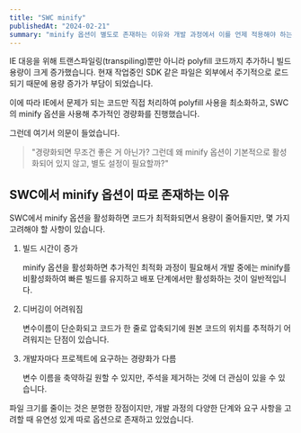```yaml
---
title: "SWC minify"
publishedAt: "2024-02-21"
summary: "minify 옵션이 별도로 존재하는 이유와 개발 과정에서 이를 언제 적용해야 하는지"
---
```


IE 대응을 위해 트랜스파일링(transpiling)뿐만 아니라 polyfill 코드까지 추가하니 빌드 용량이 크게 증가했습니다.
현재 작업중인 SDK 같은 파일은 외부에서 주기적으로 로드되기 때문에 용량 증가가 부담이 되었습니다.

이에 따라 IE에서 문제가 되는 코드만 직접 처리하여 polyfill 사용을 최소화하고, SWC의 minify 옵션을 사용해 추가적인 경량화를 진행했습니다.

그런데 여기서 의문이 들었습니다.

> "경량화되면 무조건 좋은 거 아닌가? 그런데 왜 minify 옵션이 기본적으로 활성화되어 있지 않고, 별도 설정이 필요할까?"

## SWC에서 minify 옵션이 따로 존재하는 이유

SWC에서 minify 옵션을 활성화하면 코드가 최적화되면서 용량이 줄어들지만, 몇 가지 고려해야 할 사항이 있습니다.

1. 빌드 시간이 증가

   minify 옵션을 활성화하면 추가적인 최적화 과정이 필요해서 개발 중에는 minify를 비활성화하여 빠른 빌드를 유지하고 배포 단계에서만 활성화하는 것이 일반적입니다.

2. 디버깅이 어려워짐

   변수이름이 단순화되고 코드가 한 줄로 압축되기에 원본 코드의 위치를 추적하기 어려워지는 단점이 있습니다.

3. 개발자마다 프로젝트에 요구하는 경량화가 다름

   변수 이름을 축약하길 원할 수 있지만, 주석을 제거하는 것에 더 관심이 있을 수 있습니다.

파일 크기를 줄이는 것은 분명한 장점이지만, 개발 과정의 다양한 단계와 요구 사항을 고려할 때 유연성 있게 따로 옵션으로 존재하고 있었습니다.
